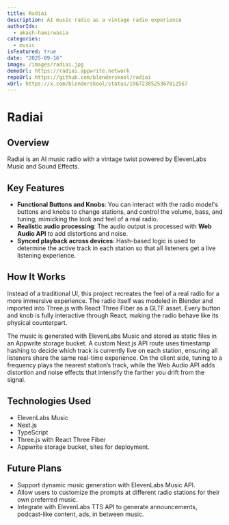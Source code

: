 ```yaml
---
title: Radiai
description: AI music radio as a vintage radio experience
authorIds:
  - akash-hamirwasia
categories:
  - music
isFeatured: true
date: "2025-09-16"
image: /images/radiai.jpg
demoUrl: https://radiai.appwrite.network
repoUrl: https://github.com/blenderskool/radiai
xUrl: https://x.com/blenderskool/status/1967230525367812567
---
```


# Radiai

## Overview

Radiai is an AI music radio with a vintage twist powered by ElevenLabs Music and Sound Effects.

## Key Features

- **Functional Buttons and Knobs**: You can interact with the radio model's buttons and knobs to change stations, and control the volume, bass, and tuning, mimicking the look and feel of a real radio.
- **Realistic audio processing**: The audio output is processed with **Web Audio API** to add distortions and noise.
- **Synced playback across devices**: Hash-based logic is used to determine the active track in each station so that all listeners get a live listening experience.

## How It Works

Instead of a traditional UI, this project recreates the feel of a real radio for a more immersive experience. The radio itself was modeled in Blender and imported into Three.js with React Three Fiber as a GLTF asset. Every button and knob is fully interactive through React, making the radio behave like its physical counterpart.

The music is generated with ElevenLabs Music and stored as static files in an Appwrite storage bucket. A custom Next.js API route uses timestamp hashing to decide which track is currently live on each station, ensuring all listeners share the same real-time experience. On the client side, tuning to a frequency plays the nearest station’s track, while the Web Audio API adds distortion and noise effects that intensify the farther you drift from the signal.

## Technologies Used

- ElevenLabs Music
- Next.js
- TypeScript
- Three.js with React Three Fiber
- Appwrite storage bucket, sites for deployment.

## Future Plans

- Support dynamic music generation with ElevenLabs Music API.
- Allow users to customize the prompts at different radio stations for their own preferred music.
- Integrate with ElevenLabs TTS API to generate announcements, podcast-like content, ads, in between music.
